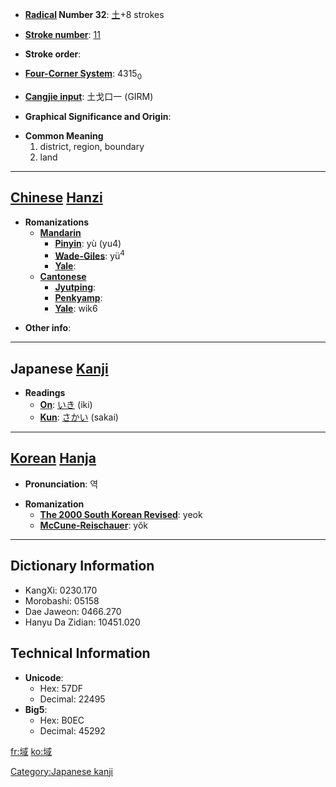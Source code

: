 * '''[[Wiktionary:Chinese radical index| Radical]] Number 32''': [[Wiktionary:Chinese radical index 土|土]]+8 strokes

* '''[[Wiktionary:Chinese total strokes index|Stroke number]]''': [[Wiktionary:Chinese total strokes index 11|11]]

* '''Stroke order''': 

* '''[[Wiktionary:Chinese four corner index|Four-Corner System]]''': 4315<sub>0</sub>

* '''[[Wiktionary:Chinese Cangjie index|Cangjie input]]''': 土戈口一 (GIRM)

* '''Graphical Significance and Origin''': 

* '''Common Meaning'''
*#district, region, boundary
*# land


----

== [[Chinese]] [[Hanzi]] ==

* '''Romanizations'''
** '''[[Mandarin]]'''
*** '''[[Pinyin]]''': yù (yu4)
*** '''[[Wade-Giles]]''': yü<sup>4</sup>
*** '''[[Yale]]''': 
** '''[[Cantonese]]'''
*** '''[[Jyutping]]''':
*** '''[[Penkyamp]]''': 
*** '''[[Yale]]''': wik6

* '''Other info''': 

----

== Japanese [[Kanji]] ==

* '''Readings'''
** '''[[On]]''': [[いき]] (iki)
** '''[[Kun]]''': [[さかい]] (sakai)

[[Category:Japanese kanji]]
----

== [[Korean]] [[Hanja]] ==

* '''Pronunciation''': 역

* '''Romanization'''
** '''[[The 2000 South Korean Revised Romanization|The 2000 South Korean Revised]]''': yeok
** '''[[McCune-Reischauer]]''': yŏk

----

== Dictionary Information ==

* KangXi: 0230.170
* Morobashi: 05158
* Dae Jaweon: 0466.270
* Hanyu Da Zidian: 10451.020

== Technical Information ==

* '''Unicode''':
** Hex: 57DF
** Decimal: 22495
* '''Big5''':
** Hex: B0EC
** Decimal: 45292

[[fr:域]]
[[ko:域]]
